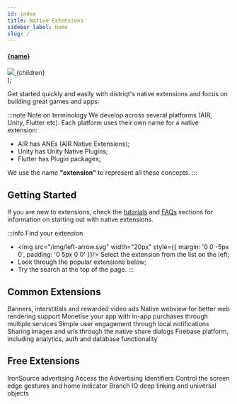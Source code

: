```yaml
---
id: index
title: Native Extensions
sidebar_label: Home
slug: /
---
```



  <div
    style={{
        padding: '1rem',
        width: '50%',
        display: 'inline-block' ,
        'vertical-align': 'top'
        }}>
    <div
        style={{
            backgroundColor: '#eee',
            borderRadius: '10px',
            color: '#333',
            padding: '1rem',
        }}>
        <a href={"/docs/" + shortname}>
            <h4 style={{
                color: '#000',
                'text-align': 'center',
                display: 'block'
                }}>{name}</h4>
            <img src={ '/img/promos/' + shortname + '.png' } />
        </a>
        <span style={{
            'text-align': 'center',
            display: 'block',
            margin: '0.5em'
        }}>
        {children}
        </span>
    </div>
  </div>
);



Get started quickly and easily with distriqt's native extensions and focus on building great games and apps.

:::note Note on terminology
We develop across several platforms (AIR, Unity, Flutter etc). Each platform uses their own name for a native extension:
- AIR has ANEs (AIR Native Extensions);
- Unity has Unity Native Plugins;
- Flutter has Plugin packages;

We use the name **"extension"** to represent all these concepts.
:::


## Getting Started 

If you are new to extensions, check the [tutorials](/docs/tutorials) and [FAQs](/docs/faqs/) sections for information on starting out with native extensions. 

:::info Find your extension

- <img src="/img/left-arrow.svg" width="20px" style={{ margin: '0 0 -5px 0', padding: '0 5px 0 0' }}/>  Select the extension from the list on the left;
- Look through the popular extensions below;
- Try the search at the top of the page.
:::

## Common Extensions

<Extension name="Adverts" shortname="adverts">Banners, interstitials and rewarded video ads</Extension>
<Extension name="Native WebView" shortname="nativewebview">Native webview for better web rendering support</Extension>
<Extension name="In-App Billing" shortname="inappbilling">Monetise your app with in-app purchases through multiple services</Extension>
<Extension name="Notifications" shortname="notifications">Simple user engagement through local notifications</Extension>
<Extension name="Share" shortname="share">Sharing images and urls through the native share dialogs</Extension>
<Extension name="Firebase" shortname="firebase">Firebase platform, including analytics, auth and database functionality</Extension>



## Free Extensions

<Extension name="IronSource" shortname="ironsource">IronSource advertising</Extension>
<Extension name="IDFA" shortname="idfa">Access the Advertising Identifiers</Extension>
<Extension name="System Gestures" shortname="systemgestures">Control the screen edge gestures and home indicator</Extension>
<Extension name="Branch" shortname="branch">Branch IO deep linking and universal objects</Extension>
